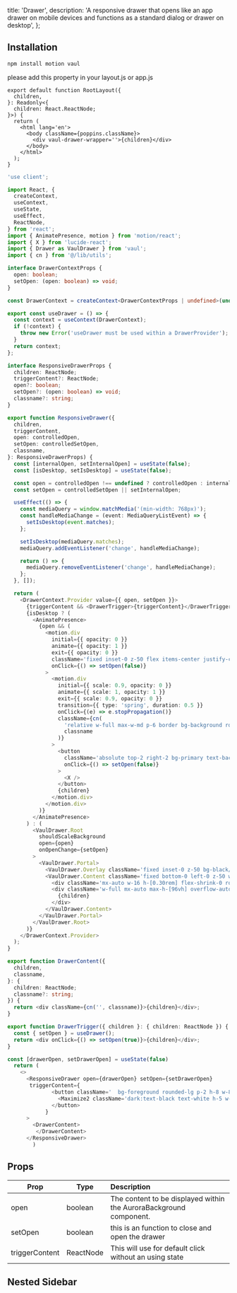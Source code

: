   title: 'Drawer',
  description:
    'A responsive drawer that opens like an app drawer on mobile devices and functions as a standard dialog or drawer on desktop',
};

<ComponentCodePreview name='responsive-drawer' hasReTrigger responsive />

## Installation

```bash
npm install motion vaul
```

please add this property in your layout.js or app.js

```tsx
export default function RootLayout({
  children,
}: Readonly<{
  children: React.ReactNode;
}>) {
  return (
    <html lang='en'>
      <body className={poppins.className}>
        <div vaul-drawer-wrapper=''>{children}</div>
      </body>
    </html>
  );
}
```

```ts drawer.tsx
'use client';

import React, {
  createContext,
  useContext,
  useState,
  useEffect,
  ReactNode,
} from 'react';
import { AnimatePresence, motion } from 'motion/react';
import { X } from 'lucide-react';
import { Drawer as VaulDrawer } from 'vaul';
import { cn } from '@/lib/utils';

interface DrawerContextProps {
  open: boolean;
  setOpen: (open: boolean) => void;
}

const DrawerContext = createContext<DrawerContextProps | undefined>(undefined);

export const useDrawer = () => {
  const context = useContext(DrawerContext);
  if (!context) {
    throw new Error('useDrawer must be used within a DrawerProvider');
  }
  return context;
};

interface ResponsiveDrawerProps {
  children: ReactNode;
  triggerContent?: ReactNode;
  open?: boolean;
  setOpen?: (open: boolean) => void;
  classname?: string;
}

export function ResponsiveDrawer({
  children,
  triggerContent,
  open: controlledOpen,
  setOpen: controlledSetOpen,
  classname,
}: ResponsiveDrawerProps) {
  const [internalOpen, setInternalOpen] = useState(false);
  const [isDesktop, setIsDesktop] = useState(false);

  const open = controlledOpen !== undefined ? controlledOpen : internalOpen;
  const setOpen = controlledSetOpen || setInternalOpen;

  useEffect(() => {
    const mediaQuery = window.matchMedia('(min-width: 768px)');
    const handleMediaChange = (event: MediaQueryListEvent) => {
      setIsDesktop(event.matches);
    };

    setIsDesktop(mediaQuery.matches);
    mediaQuery.addEventListener('change', handleMediaChange);

    return () => {
      mediaQuery.removeEventListener('change', handleMediaChange);
    };
  }, []);

  return (
    <DrawerContext.Provider value={{ open, setOpen }}>
      {triggerContent && <DrawerTrigger>{triggerContent}</DrawerTrigger>}
      {isDesktop ? (
        <AnimatePresence>
          {open && (
            <motion.div
              initial={{ opacity: 0 }}
              animate={{ opacity: 1 }}
              exit={{ opacity: 0 }}
              className='fixed inset-0 z-50 flex items-center justify-center bg-black/50 backdrop-blur-sm cursor-zoom-out'
              onClick={() => setOpen(false)}
            >
              <motion.div
                initial={{ scale: 0.9, opacity: 0 }}
                animate={{ scale: 1, opacity: 1 }}
                exit={{ scale: 0.9, opacity: 0 }}
                transition={{ type: 'spring', duration: 0.5 }}
                onClick={(e) => e.stopPropagation()}
                className={cn(
                  'relative w-full max-w-md p-6 border bg-background rounded-lg cursor-default',
                  classname
                )}
              >
                <button
                  className='absolute top-2 right-2 bg-primary text-background p-2 border z-[1] rounded-md'
                  onClick={() => setOpen(false)}
                >
                  <X />
                </button>
                {children}
              </motion.div>
            </motion.div>
          )}
        </AnimatePresence>
      ) : (
        <VaulDrawer.Root
          shouldScaleBackground
          open={open}
          onOpenChange={setOpen}
        >
          <VaulDrawer.Portal>
            <VaulDrawer.Overlay className='fixed inset-0 z-50 bg-black/50 backdrop-blur-sm' />
            <VaulDrawer.Content className='fixed bottom-0 left-0 z-50 w-full max-h-[96%] bg-white dark:bg-gray-900'>
              <div className='mx-auto w-16 h-[0.30rem] flex-shrink-0 rounded-full bg-gray-600 my-4' />
              <div className='w-full mx-auto max-h-[96vh] overflow-auto'>
                {children}
              </div>
            </VaulDrawer.Content>
          </VaulDrawer.Portal>
        </VaulDrawer.Root>
      )}
    </DrawerContext.Provider>
  );
}

export function DrawerContent({
  children,
  classname,
}: {
  children: ReactNode;
  classname?: string;
}) {
  return <div className={cn('', classname)}>{children}</div>;
}

export function DrawerTrigger({ children }: { children: ReactNode }) {
  const { setOpen } = useDrawer();
  return <div onClick={() => setOpen(true)}>{children}</div>;
}
```

```ts don't forget to add the state and props
const [drawerOpen, setDrawerOpen] = useState(false)
  return (
    <>
      <ResponsiveDrawer open={drawerOpen} setOpen={setDrawerOpen}
       triggerContent={
              <button className='  bg-foreground rounded-lg p-2 h-8 w-8 grid place-content-center '>
                <Maximize2 className='dark:text-black text-white h-5 w-5' />
              </button>
            }
      >
        <DrawerContent>
         </DrawerContent>
      </ResponsiveDrawer>
        )
```

## Props

| Prop           | Type      | Description                                                        |
| -------------- | --------- | :----------------------------------------------------------------- |
| open           | boolean   | The content to be displayed within the AuroraBackground component. |
| setOpen        | boolean   | this is an function to close and open the drawer                   |
| triggerContent | ReactNode | This will use for default click without an using state             |

## Nested Sidebar

<ComponentCodePreview name='nested-drawer' hasReTrigger responsive />
